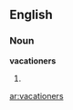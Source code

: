 ==English==

===Noun===
'''vacationers'''

# {{plural of|[[vacationer]]}}

{{anagrams:en/aaceinorstv}}
[[ar:vacationers]]